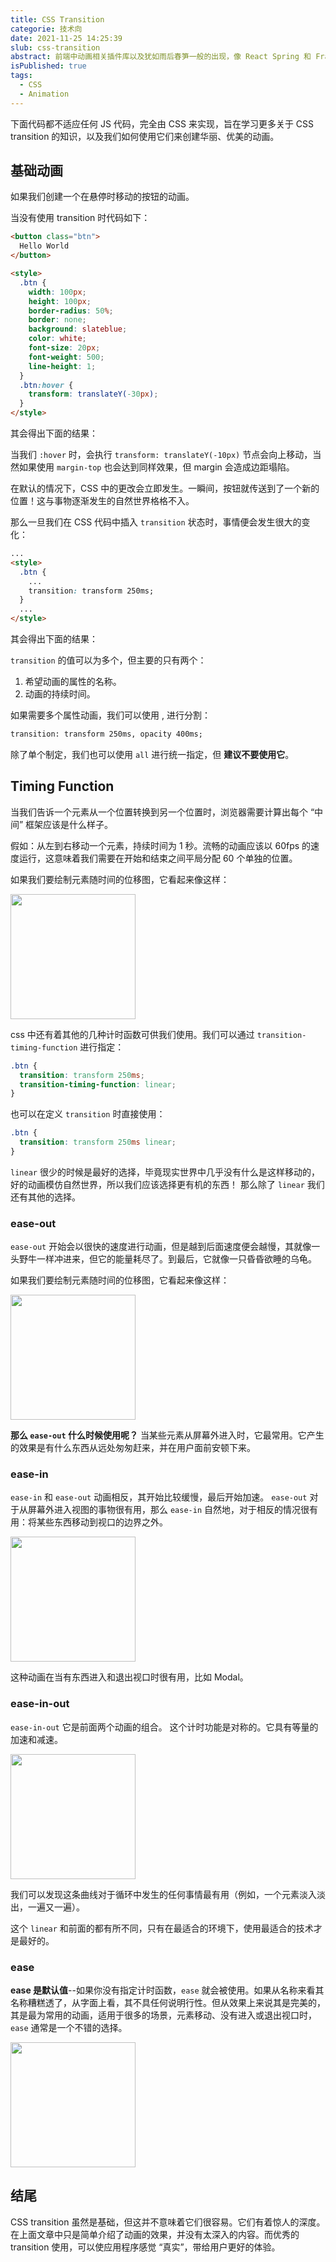 ```yaml
---
title: CSS Transition
categorie: 技术向
date: 2021-11-25 14:25:39
slub: css-transition
abstract: 前端中动画相关插件库以及犹如雨后春笋一般的出现，像 React Spring 和 Framer Motion 等知名的插件库都有着不错的使用量，但最基本和最关键的部分是不起眼的 CSS transition，它是大多数前端开发人员学习的第一个动画工具，却越来越无人问津。但其实即使是饱经风霜的前端老手仍然经常使用这个工具。
isPublished: true
tags:
  - CSS
  - Animation
---
```


下面代码都不适应任何 JS 代码，完全由 CSS 来实现，旨在学习更多关于 CSS transition 的知识，以及我们如何使用它们来创建华丽、优美的动画。

## 基础动画
如果我们创建一个在悬停时移动的按钮的动画。

当没有使用 transition 时代码如下：
```html
<button class="btn">
  Hello World
</button>

<style>
  .btn {
    width: 100px;
    height: 100px;
    border-radius: 50%;
    border: none;
    background: slateblue;
    color: white;
    font-size: 20px;
    font-weight: 500;
    line-height: 1;
  }
  .btn:hover {
    transform: translateY(-30px);
  }
</style>
```
其会得出下面的结果：

<CssTransition />

当我们 `:hover` 时，会执行 `transform: translateY(-10px)` 节点会向上移动，当然如果使用 `margin-top` 也会达到同样效果，但 margin 会造成边距塌陷。

在默认的情况下，CSS 中的更改会立即发生。一瞬间，按钮就传送到了一个新的位置！这与事物逐渐发生的自然世界格格不入。

那么一旦我们在 CSS 代码中插入 `transition` 状态时，事情便会发生很大的变化：
```html
...
<style>
  .btn {
    ...
    transition: transform 250ms;
  }
  ...
</style>
```
其会得出下面的结果：

<CssTransition isTransition />

`transition` 的值可以为多个，但主要的只有两个：

1. 希望动画的属性的名称。
2. 动画的持续时间。

如果需要多个属性动画，我们可以使用 , 进行分割：
```html
transition: transform 250ms, opacity 400ms;
```
除了单个制定，我们也可以使用 `all` 进行统一指定，但 **建议不要使用它**。

## Timing Function
当我们告诉一个元素从一个位置转换到另一个位置时，浏览器需要计算出每个 “中间” 框架应该是什么样子。

假如：从左到右移动一个元素，持续时间为 1 秒。流畅的动画应该以 60fps 的速度运行，这意味着我们需要在开始和结束之间平局分配 60 个单独的位置。

如果我们要绘制元素随时间的位移图，它看起来像这样：

<img src="https://img.bplink66.com/2021/11/25/8oiiube0cv.png" width="200" />

css 中还有着其他的几种计时函数可供我们使用。我们可以通过 `transition-timing-function` 进行指定：
```css
.btn {
  transition: transform 250ms;
  transition-timing-function: linear;
}
```
也可以在定义 `transition` 时直接使用：
```css
.btn {
  transition: transform 250ms linear;
}
```
`linear` 很少的时候是最好的选择，毕竟现实世界中几乎没有什么是这样移动的，好的动画模仿自然世界，所以我们应该选择更有机的东西！
那么除了 `linear` 我们还有其他的选择。
### ease-out
`ease-out` 开始会以很快的速度进行动画，但是越到后面速度便会越慢，其就像一头野牛一样冲进来，但它的能量耗尽了。到最后，它就像一只昏昏欲睡的乌龟。

如果我们要绘制元素随时间的位移图，它看起来像这样：

<img src="https://img.bplink66.com/2021/11/25/fva07qxuui.png" width="200" />

**那么 `ease-out` 什么时候使用呢？** 当某些元素从屏幕外进入时，它最常用。它产生的效果是有什么东西从远处匆匆赶来，并在用户面前安顿下来。
### ease-in
`ease-in` 和 `ease-out` 动画相反，其开始比较缓慢，最后开始加速。
`ease-out` 对于从屏幕外进入视图的事物很有用，那么 `ease-in` 自然地，对于相反的情况很有用：将某些东西移动到视口的边界之外。

<img src="https://img.bplink66.com/2021/11/25/2peajpbzwmc.png" width="200" />

这种动画在当有东西进入和退出视口时很有用，比如 Modal。
### ease-in-out
`ease-in-out` 它是前面两个动画的组合。
这个计时功能是对称的。它具有等量的加速和减速。

<img src="https://img.bplink66.com/2021/11/25/otugfzyq97.png" width="200" />

我们可以发现这条曲线对于循环中发生的任何事情最有用（例如，一个元素淡入淡出，一遍又一遍）。

这个 `linear` 和前面的都有所不同，只有在最适合的环境下，使用最适合的技术才是最好的。
### ease
**ease 是默认值**--如果你没有指定计时函数，`ease` 就会被使用。如果从名称来看其名称糟糕透了，从字面上看，其不具任何说明行性。但从效果上来说其是完美的，其是最为常用的动画，适用于很多的场景，元素移动、没有进入或退出视口时，`ease` 通常是一个不错的选择。

<img src="https://img.bplink66.com/2021/11/25/11tqw2n0nyz.png" width="200" />


## 结尾
CSS transition 虽然是基础，但这并不意味着它们很容易。它们有着惊人的深度。在上面文章中只是简单介绍了动画的效果，并没有太深入的内容。而优秀的 transition 使用，可以使应用程序感觉 “真实”，带给用户更好的体验。